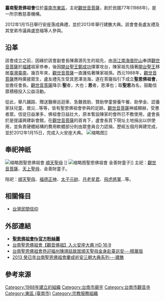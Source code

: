 {{東亞廟宇
| name = 聖恩佛祖會
| img = File:聖恩佛祖會 正面.jpg
| img_capt = 聖恩佛祖會 正面
| image_width = 250px
| location = {{TWN}}[[臺南市|臺南市]][[東區_(臺南市)|東區]]崇善十街3號
| god = [[觀世音菩薩|觀世音菩薩]]
| type = 
| struct = 
| open_year = 中華民國77年（1988年）
| cere_date = 農曆[[二月十九|二月十九]]
| people = 盧友禮、[https://www.facebook.com/kunfu.lu 盧崑福]、[http://www.facebook.com/zizishih 施冠鴻]{{r|施}}{{r|人}}
| cultural_collection = 
|}}

'''臺南聖恩佛祖會'''位於[[臺南市|臺南市]][[東區_(臺南市)|東區]]，主祀[[觀世音菩薩|觀世音菩薩]]，創於民國77年(1988年)，是一所宗教慈善機構。

2012年1月15日舉行安座落成典禮，並於2013年舉行建醮大典。{{r|共}}該會會長盧友禮及其堂弟市議員盧崑福等人參與{{r|安}}{{r|兩}}。

== 沿革 ==

該會成立之前，因緣於該會副會長陳壽源先生的祖先，由[[浙江|浙江]][[南海|南海]][[普陀山|普陀山]]奉請[[觀世音菩薩|觀世音菩薩]]於[[福建|福建]]祖家恭奉，後因[[鄭成功|開台聖王鄭成功]]揮軍攻台，陳家祖先隨著[[開台聖王|開台聖王]]移居[[臺灣|臺灣]][[臺南市|臺南]]，幾百年來，[[觀世音菩薩|觀世音菩薩]]一直護佑著陳家祖孫。西元1988年，[[觀世音菩薩|觀世音菩薩]]應時廣披眾生，盧友禮先生受其恩澤浩海，遂在菩薩指引下成立'''聖恩佛祖會'''，並擔任會長。[[觀世音菩薩|觀世音菩薩]]降示:'''聖'''者，大也；'''恩'''者，恩澤也；取'''聖恩'''為名，鼓勵信眾積極投入公益活動。

從此，舉凡鋪路、贈送醫療巡迴車、急難救助、贊助學童營養午餐、助學金、認養家扶兒童、救災…等等，皆有聖恩佛祖會參與的足跡。[[觀世音菩薩|觀世音菩薩]]神威顯赫，受惠者眾，信徒日益漸多，佛祖會日益壯大，原本暫設陳家的會所已不敷使用，盧會長於是提議興建新會館，在[[觀世音菩薩|觀世音菩薩]]的首肯下，盧會長買下現址土地捐出以供使用，並負責硬體結構的費用軟體部分則由眾會員合力認捐，歷經五個月興建完成，並於2012年1月15日，完成入火安座大典。{{r|沿}}
[[File:台南聖恩佛祖會_觀世音菩薩.jpg|缩略图]]]]

== 奉祀神祇 ==
[[File:臺南聖恩佛祖會_順天聖母.jpg|缩略图]]聖恩佛祖會 [[順天聖母|順天聖母]] ]]
[[File:臺南聖恩佛祖會_金善財童子.jpg|缩略图]]聖恩佛祖會 金善財童子]]
主祀：[[觀世音菩薩|觀世音菩薩]]、[[天上聖母|天上聖母]]、金善財童子。

陪祀：[[順天聖母|順天聖母]]、[[福德正神|福德正神]]、[[太子元帥|太子元帥]]、[[月老星君|月老星君]]、[[虎爺|飛虎將軍]]…等。

==相關條目==
* [[台灣民間信仰|台灣民間信仰]]

==外部連結==
*'''[https://www.facebook.com/聖恩佛祖會-408244585897403/ 聖恩佛祖會fb官方粉絲團] {{Wayback|url=https://www.facebook.com/%E8%81%96%E6%81%A9%E4%BD%9B%E7%A5%96%E6%9C%83-408244585897403/ |date=20170312091308 }}'''
*[https://www.youtube.com/watch?v=W8E1LARpa3Q 台南聖恩佛祖會【觀音佛祖】入火安座大典 HD 16:9] {{Wayback|url=https://www.youtube.com/watch?v=W8E1LARpa3Q |date=20170307202157 }}
*[https://www.youtube.com/watch?v=YYgklcSloBE 台南聖恩佛祖會恭迎福州陳靖姑故居順天聖母金身赴臺巡安---精華版] {{Wayback|url=https://www.youtube.com/watch?v=YYgklcSloBE |date=20170308090250 }}
*[https://www.youtube.com/watch?v=OdxFuZz8v60 2013 癸已年台南聖恩佛祖會慶成祈安三朝大典系列---建醮] {{Wayback|url=https://www.youtube.com/watch?v=OdxFuZz8v60 |date=20170307225000 }}

== 參考來源 ==
{{reflist|refs=
<ref name="共">{{Cite news|url=https://tw.news.yahoo.com/%E8%81%96%E6%81%A9%E4%BD%9B%E7%A5%96%E6%9C%83%E5%BB%BA%E9%86%AE-%E5%85%B1%E6%A8%82%E8%BB%92%E6%96%87%E7%89%A9%E5%B1%95-135600184.html|title=聖恩佛祖會建醮 共樂軒文物展|author=林雪娟|language=zh-tw|publisher=中華日報|date=2013-11-15|accessdate=2016-03-19|archive-date=2020-08-09|archive-url=https://web.archive.org/web/20200809154721/https://tw.news.yahoo.com/%E8%81%96%E6%81%A9%E4%BD%9B%E7%A5%96%E6%9C%83%E5%BB%BA%E9%86%AE-%E5%85%B1%E6%A8%82%E8%BB%92%E6%96%87%E7%89%A9%E5%B1%95-135600184.html|dead-url=no}}</ref>
<ref name="安">{{Cite news|url=https://tw.news.yahoo.com/%E5%8F%B0%E5%8D%97%E8%81%96%E6%81%A9%E4%BD%9B%E7%A5%96%E6%9C%83%E4%BB%8A%E5%AE%89%E5%BA%A7-155731596.html|title=台南聖恩佛祖會今安座|author=李嘉祥|language=zh-tw|publisher=《臺灣新生報》|date=2012-01-15|accessdate=2016-03-10|archive-date=2020-08-09|archive-url=https://web.archive.org/web/20200809154718/https://tw.news.yahoo.com/%E5%8F%B0%E5%8D%97%E8%81%96%E6%81%A9%E4%BD%9B%E7%A5%96%E6%9C%83%E4%BB%8A%E5%AE%89%E5%BA%A7-155731596.html|dead-url=no}}</ref>
<ref name="兩">{{Cite news|url=http://times-bignews.com/content.php?t=36087|title=國外／兩千信眾齊聚閩江畔　共拜臨水夫人|author=|language=zh-tw|publisher=大話新聞|date=2016-03-07|accessdate=2016-03-10|archive-url=https://web.archive.org/web/20160311011145/http://times-bignews.com/content.php?t=36087|archive-date=2016-03-11|dead-url=yes}}</ref>
<ref name="沿">{{cite book |author=|chapter=|title=《台南聖恩佛祖會 沿革介紹》|date=2013|publisher=台南聖恩佛祖會管理委員會|location=臺灣|language=zh-tw |isbn=}}</ref>
<ref name="施">{{Cite news|url=http://www.cdns.com.tw/news.php?n_id=23&nc_id=168364|title=施冠鴻幫助南沙宮上維基|author=陳俊文|language=zh-tw|publisher=中華日報|date=2017-06-16|accessdate=2017-06-24|archive-url=https://web.archive.org/web/20180323030446/http://www.cdns.com.tw/news.php?n_id=23&nc_id=168364|archive-date=2018-03-23|dead-url=yes}}</ref>
<ref name="人">{{Cite news|url=http://www.merit-times.com.tw/NewsPage.aspx?unid=478647|title=高中生寫廟誌 躍登維基百科|author=羅智華|language=zh-tw|publisher=人間福報|date=2017-06-30|accessdate=2017-08-11|archive-date=2017-08-10|archive-url=https://web.archive.org/web/20170810210728/http://www.merit-times.com.tw/NewsPage.aspx?unid=478647|dead-url=no}}</ref>
}}

{{commonscat|ShengEn FoZu Hui, Tainan}}

[[Category:1988年建立的組織|Category:1988年建立的組織]]
[[Category:台南市廟宇|Category:台南市廟宇]]
[[Category:台南市觀音寺|Category:台南市觀音寺]]
[[Category:東區_(臺南市)|Category:東區 (臺南市)]]
[[Category:宗教服務組織|Category:宗教服務組織]]